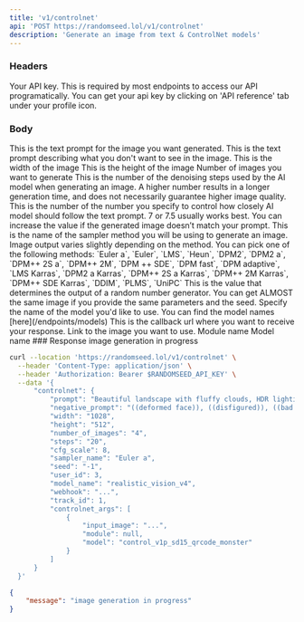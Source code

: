 ```yaml
---
title: 'v1/controlnet'
api: 'POST https://randomseed.lol/v1/controlnet'
description: 'Generate an image from text & ControlNet models'
---
```

### Headers

<ParamField header="Authorization" type="string">
  Your API key. This is required by most endpoints to access our API programatically. You can get your api key by clicking on 'API reference' tab under your profile icon.
</ParamField>

### Body

<ParamField body="prompt" type="string" required>
  This is the text prompt for the image you want generated.
</ParamField>

<ParamField body="negative_prompt" type="string">
  This is the text prompt describing what you don't want to see in the image.
</ParamField>

<ParamField body="width" type="string">
  This is the width of the image
</ParamField>

<ParamField body="height" type="string">
  This is the height of the image
</ParamField>

<ParamField body="number_of_images" type="string">
  Number of images you want to generate
</ParamField>

<ParamField body="steps" type="string">
  This is the number of the denoising steps used by the AI model when generating an image. A higher number results in a longer generation time, and does not necessarily guarantee higher image quality.
</ParamField>

<ParamField body="cfg_scale" type="float">
  This is the number of the number you specify to control how closely AI model should follow the text prompt. 7 or 7.5 usually works best. You can increase the value if the generated image doesn’t match your prompt.
</ParamField>

<ParamField body="sampler_name" type="string" required>
  This is the name of the sampler method you will be using to generate an image. Image output varies slightly depending on the method.
  You can pick one of the following methods: `Euler a`, `Euler`, `LMS`, `Heun`, `DPM2`, `DPM2 a`, `DPM++ 2S a`, `DPM++ 2M`, `DPM ++ SDE`, `DPM fast`, `DPM adaptive`, `LMS Karras`, `DPM2 a Karras`, `DPM++ 2S a Karras`, `DPM++ 2M Karras`, `DPM++ SDE Karras`, `DDIM`, `PLMS`, `UniPC`
</ParamField>

<ParamField body="seed" type="string">
  This is the value that determines the output of a random number generator. You can get ALMOST the same image if you provide the same parameters and the seed.
</ParamField>

<ParamField body="model_name" type="string" required>
  Specify the name of the model you'd like to use. You can find the model names [here](/endpoints/models)
</ParamField>

<ParamField body="webhook" type="string" required>
  This is the callback url where you want to receive your response.
</ParamField>

<ParamField body="controlnet_args" type="object[]" required>
  <Expandable title="properties">
    <ParamField body="input_image" type="string" required>
      Link to the image you want to use.
    </ParamField>
    <ParamField body="module" type="string">
      Module name
    </ParamField>
    <ParamField body="model" type="string" required>
      Model name
    </ParamField>
  </Expandable>
</ParamField>
### Response

<ResponseField name="message" type="string">
  image generation in progress
</ResponseField>

<RequestExample>

```bash Example Request
curl --location 'https://randomseed.lol/v1/controlnet' \
  --header 'Content-Type: application/json' \
  --header 'Authorization: Bearer $RANDOMSEED_API_KEY' \
  --data '{
      "controlnet": {
          "prompt": "Beautiful landscape with fluffy clouds, HDR lighting, high dynamic range, vibrant colors",
          "negative_prompt": "((deformed face)), ((disfigured)), ((bad art)), ((deformed)), (disfigured face and eyes:1.1)",
          "width": "1028",
          "height": "512",
          "number_of_images": "4",
          "steps": "20",
          "cfg_scale": 8,
          "sampler_name": "Euler a",
          "seed": "-1",
          "user_id": 3,
          "model_name": "realistic_vision_v4",
          "webhook": "...",
          "track_id": 1,
          "controlnet_args": [
              {
                  "input_image": "...",
                  "module": null,
                  "model": "control_v1p_sd15_qrcode_monster"
              }
          ]
      }
  }'
```
</RequestExample>

<ResponseExample>

```json Response
{
    "message": "image generation in progress"
}
```
</ResponseExample>
